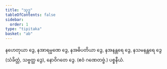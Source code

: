 ```yaml
---
title: "သုဒ္ဓ"
tableOfContents: false
sidebar:
  order: 1
type: "tipitaka"
basket: "ab"
---
```



<DynamicBreadcrumb />

<Division number="15">

<Paragraph number="2787">
နဟေတုယာ ဒွေ, နအာရမ္မဏေ ဒွေ, နအဓိပတိယာ ဒွေ, နအနန္တရေ ဒွေ, နသမနန္တရေ ဒွေ (သံခိတ္တံ, သဗ္ဗတ္ထ ဒွေ), နောဝိဂတေ ဒွေ. (ဧဝံ ဂဏေတဗ္ဗံ.)

</Paragraph>
</Division>

<Paragraph number="2788" type="center">
ပစ္စနီယံ.
</Paragraph>